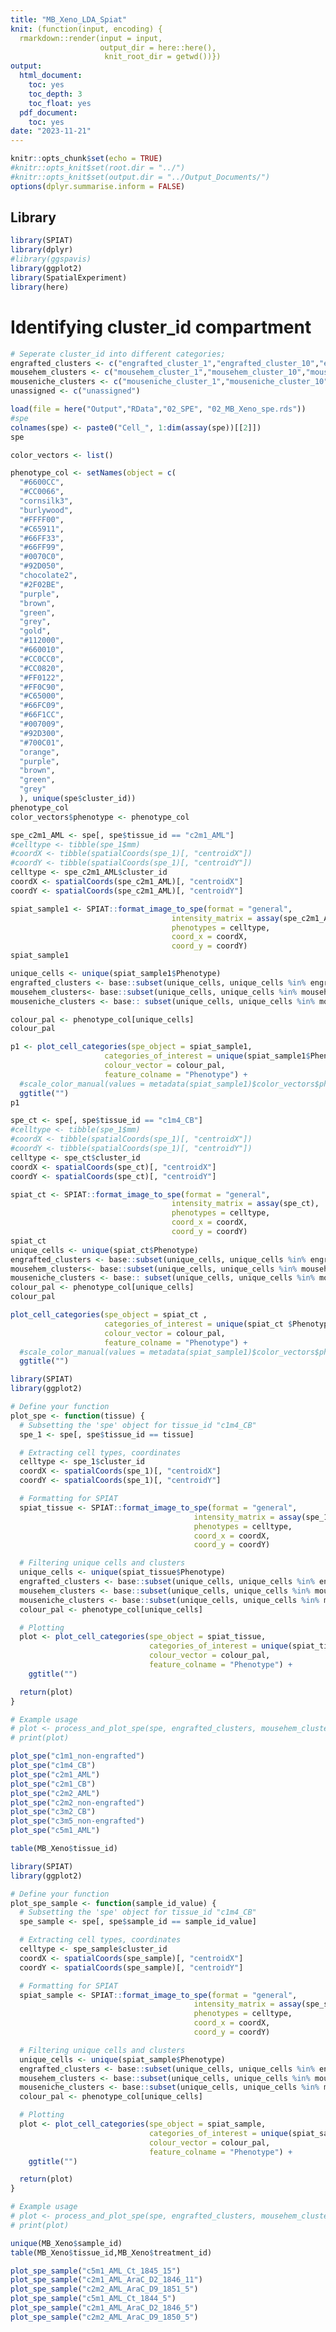 ```yaml
---
title: "MB_Xeno_LDA_Spiat"
knit: (function(input, encoding) {
  rmarkdown::render(input = input,
                    output_dir = here::here(),
                     knit_root_dir = getwd())})
output:
  html_document: 
    toc: yes
    toc_depth: 3
    toc_float: yes
  pdf_document: 
    toc: yes
date: "2023-11-21"
---
```


```r
knitr::opts_chunk$set(echo = TRUE)
#knitr::opts_knit$set(root.dir = "../")
#knitr::opts_knit$set(output.dir = "../Output_Documents/")
options(dplyr.summarise.inform = FALSE)
```


## Library
```r
library(SPIAT)
library(dplyr)
#library(ggspavis)
library(ggplot2)
library(SpatialExperiment)
library(here)
```


# Identifying cluster_id  compartment
```r
# Seperate cluster_id into different categories;
engrafted_clusters <- c("engrafted_cluster_1","engrafted_cluster_10","engrafted_cluster_2","engrafted_cluster_3","engrafted_cluster_4","engrafted_cluster_5","engrafted_cluster_6","engrafted_cluster_7","engrafted_cluster_8","engrafted_cluster_9" )
mousehem_clusters <- c("mousehem_cluster_1","mousehem_cluster_10","mousehem_cluster_11","mousehem_cluster_12","mousehem_cluster_2","mousehem_cluster_3","mousehem_cluster_4","mousehem_cluster_5","mousehem_cluster_6","mousehem_cluster_7","mousehem_cluster_8","mousehem_cluster_9")
mouseniche_clusters <- c("mouseniche_cluster_1","mouseniche_cluster_10","mouseniche_cluster_2","mouseniche_cluster_3","mouseniche_cluster_4","mouseniche_cluster_5","mouseniche_cluster_6","mouseniche_cluster_7","mouseniche_cluster_8","mouseniche_cluster_9")
unassigned <- c("unassigned")
```

```r
load(file = here("Output","RData","02_SPE", "02_MB_Xeno_spe.rds"))
#spe
colnames(spe) <- paste0("Cell_", 1:dim(assay(spe))[[2]])
spe
```


```r
color_vectors <- list()

phenotype_col <- setNames(object = c(
  "#6600CC",
  "#CC0066",
  "cornsilk3",
  "burlywood",
  "#FFFF00",
  "#C65911",
  "#66FF33",
  "#66FF99",
  "#0070C0",
  "#92D050",
  "chocolate2",
  "#2F02BE",
  "purple",
  "brown",
  "green",
  "grey",
  "gold",
  "#112000",
  "#660010",
  "#CC0CC0",
  "#CC0820",
  "#FF0122",
  "#FF0C90",
  "#C65000",
  "#66FC09",
  "#66F1CC",
  "#007009",
  "#92D300",
  "#700C01",
  "orange",
  "purple",
  "brown",
  "green",
  "grey"
  ), unique(spe$cluster_id))
phenotype_col
color_vectors$phenotype <- phenotype_col
```

```r
spe_c2m1_AML <- spe[, spe$tissue_id == "c2m1_AML"]
#celltype <- tibble(spe_1$mm)
#coordX <- tibble(spatialCoords(spe_1)[, "centroidX"])
#coordY <- tibble(spatialCoords(spe_1)[, "centroidY"])
celltype <- spe_c2m1_AML$cluster_id
coordX <- spatialCoords(spe_c2m1_AML)[, "centroidX"]
coordY <- spatialCoords(spe_c2m1_AML)[, "centroidY"]
```

```r
spiat_sample1 <- SPIAT::format_image_to_spe(format = "general",
                                    intensity_matrix = assay(spe_c2m1_AML),
                                    phenotypes = celltype,
                                    coord_x = coordX,
                                    coord_y = coordY)
spiat_sample1
```

```r
unique_cells <- unique(spiat_sample1$Phenotype)
engrafted_clusters <- base::subset(unique_cells, unique_cells %in% engrafted_clusters)
mousehem_clusters<- base::subset(unique_cells, unique_cells %in% mousehem_clusters)
mouseniche_clusters <- base:: subset(unique_cells, unique_cells %in% mouseniche_clusters)
```


```r
colour_pal <- phenotype_col[unique_cells]
colour_pal
```

```r
p1 <- plot_cell_categories(spe_object = spiat_sample1,
                     categories_of_interest = unique(spiat_sample1$Phenotype),
                     colour_vector = colour_pal,
                     feature_colname = "Phenotype") +
  #scale_color_manual(values = metadata(spiat_sample1)$color_vectors$phenotype) +
  ggtitle("")
p1
```
```r
spe_ct <- spe[, spe$tissue_id == "c1m4_CB"]
#celltype <- tibble(spe_1$mm)
#coordX <- tibble(spatialCoords(spe_1)[, "centroidX"])
#coordY <- tibble(spatialCoords(spe_1)[, "centroidY"])
celltype <- spe_ct$cluster_id
coordX <- spatialCoords(spe_ct)[, "centroidX"]
coordY <- spatialCoords(spe_ct)[, "centroidY"]

spiat_ct <- SPIAT::format_image_to_spe(format = "general",
                                    intensity_matrix = assay(spe_ct),
                                    phenotypes = celltype,
                                    coord_x = coordX,
                                    coord_y = coordY)
spiat_ct 
unique_cells <- unique(spiat_ct$Phenotype)
engrafted_clusters <- base::subset(unique_cells, unique_cells %in% engrafted_clusters)
mousehem_clusters<- base::subset(unique_cells, unique_cells %in% mousehem_clusters)
mouseniche_clusters <- base:: subset(unique_cells, unique_cells %in% mouseniche_clusters)
colour_pal <- phenotype_col[unique_cells]
colour_pal

plot_cell_categories(spe_object = spiat_ct ,
                     categories_of_interest = unique(spiat_ct $Phenotype),
                     colour_vector = colour_pal,
                     feature_colname = "Phenotype") +
  #scale_color_manual(values = metadata(spiat_sample1)$color_vectors$phenotype) +
  ggtitle("")
```

```r
library(SPIAT)
library(ggplot2)

# Define your function
plot_spe <- function(tissue) {
  # Subsetting the 'spe' object for tissue_id "c1m4_CB"
  spe_1 <- spe[, spe$tissue_id == tissue]

  # Extracting cell types, coordinates
  celltype <- spe_1$cluster_id
  coordX <- spatialCoords(spe_1)[, "centroidX"]
  coordY <- spatialCoords(spe_1)[, "centroidY"]

  # Formatting for SPIAT
  spiat_tissue <- SPIAT::format_image_to_spe(format = "general",
                                         intensity_matrix = assay(spe_1),
                                         phenotypes = celltype,
                                         coord_x = coordX,
                                         coord_y = coordY)

  # Filtering unique cells and clusters
  unique_cells <- unique(spiat_tissue$Phenotype)
  engrafted_clusters <- base::subset(unique_cells, unique_cells %in% engrafted_clusters)
  mousehem_clusters <- base::subset(unique_cells, unique_cells %in% mousehem_clusters)
  mouseniche_clusters <- base::subset(unique_cells, unique_cells %in% mouseniche_clusters)
  colour_pal <- phenotype_col[unique_cells]

  # Plotting
  plot <- plot_cell_categories(spe_object = spiat_tissue,
                               categories_of_interest = unique(spiat_tissue$Phenotype),
                               colour_vector = colour_pal,
                               feature_colname = "Phenotype") +
    ggtitle("")

  return(plot)
}

# Example usage
# plot <- process_and_plot_spe(spe, engrafted_clusters, mousehem_clusters, mouseniche_clusters, phenotype_col)
# print(plot)
```

```r
plot_spe("c1m1_non-engrafted")
plot_spe("c1m4_CB")
plot_spe("c2m1_AML")
plot_spe("c2m1_CB")
plot_spe("c2m2_AML")
plot_spe("c2m2_non-engrafted")
plot_spe("c3m2_CB")
plot_spe("c3m5_non-engrafted")
plot_spe("c5m1_AML")
```
```r
table(MB_Xeno$tissue_id)
```


```r
library(SPIAT)
library(ggplot2)

# Define your function
plot_spe_sample <- function(sample_id_value) {
  # Subsetting the 'spe' object for tissue_id "c1m4_CB"
  spe_sample <- spe[, spe$sample_id == sample_id_value]

  # Extracting cell types, coordinates
  celltype <- spe_sample$cluster_id
  coordX <- spatialCoords(spe_sample)[, "centroidX"]
  coordY <- spatialCoords(spe_sample)[, "centroidY"]

  # Formatting for SPIAT
  spiat_sample <- SPIAT::format_image_to_spe(format = "general",
                                         intensity_matrix = assay(spe_sample),
                                         phenotypes = celltype,
                                         coord_x = coordX,
                                         coord_y = coordY)

  # Filtering unique cells and clusters
  unique_cells <- unique(spiat_sample$Phenotype)
  engrafted_clusters <- base::subset(unique_cells, unique_cells %in% engrafted_clusters)
  mousehem_clusters <- base::subset(unique_cells, unique_cells %in% mousehem_clusters)
  mouseniche_clusters <- base::subset(unique_cells, unique_cells %in% mouseniche_clusters)
  colour_pal <- phenotype_col[unique_cells]

  # Plotting
  plot <- plot_cell_categories(spe_object = spiat_sample,
                               categories_of_interest = unique(spiat_sample$Phenotype),
                               colour_vector = colour_pal,
                               feature_colname = "Phenotype") +
    ggtitle("")

  return(plot)
}

# Example usage
# plot <- process_and_plot_spe(spe, engrafted_clusters, mousehem_clusters, mouseniche_clusters, phenotype_col)
# print(plot)
```

```r
unique(MB_Xeno$sample_id)
table(MB_Xeno$tissue_id,MB_Xeno$treatment_id)
```

```r
plot_spe_sample("c5m1_AML_Ct_1845_15")
plot_spe_sample("c2m1_AML_AraC_D2_1846_11")
plot_spe_sample("c2m2_AML_AraC_D9_1851_5")
plot_spe_sample("c5m1_AML_Ct_1844_5")
plot_spe_sample("c2m1_AML_AraC_D2_1846_5")
plot_spe_sample("c2m2_AML_AraC_D9_1850_5")

```

